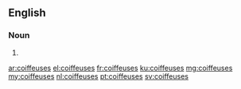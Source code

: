==English==

===Noun===
{{head|en|plural}}

# {{plural of|coiffeuse|lang=en|nocat=1}}

[[ar:coiffeuses]]
[[el:coiffeuses]]
[[fr:coiffeuses]]
[[ku:coiffeuses]]
[[mg:coiffeuses]]
[[my:coiffeuses]]
[[nl:coiffeuses]]
[[pt:coiffeuses]]
[[sv:coiffeuses]]